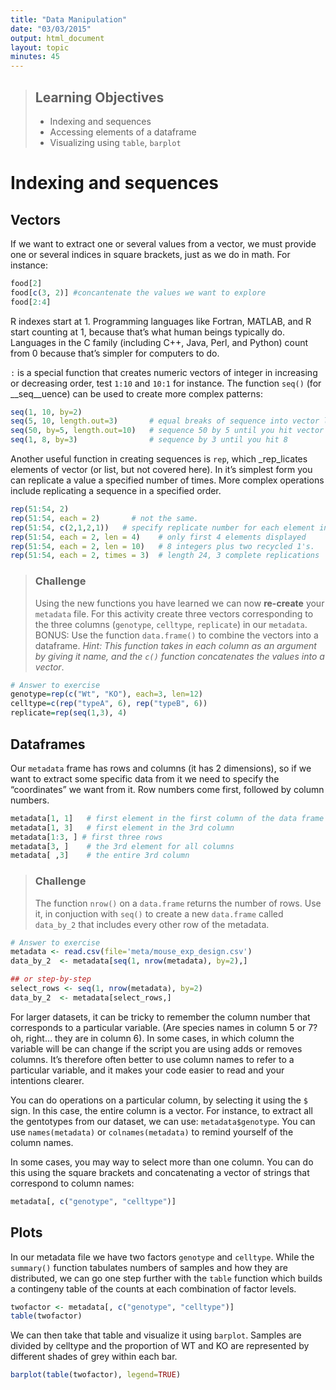 ```yaml
---
title: "Data Manipulation"
date: "03/03/2015"
output: html_document
layout: topic
minutes: 45
---
```


> ## Learning Objectives {.objectives}
> * Indexing and sequences
> * Accessing elements of a dataframe
> * Visualizing using `table`, `barplot`


# Indexing and sequences

## Vectors

If we want to extract one or several values from a vector, we must provide one
or several indices in square brackets, just as we do in math. For instance:

```r
food[2]
food[c(3, 2)] #concantenate the values we want to explore
food[2:4]
```

R indexes start at 1. Programming languages like Fortran, MATLAB, and R start
counting at 1, because that's what human beings typically do. Languages in the C
family (including C++, Java, Perl, and Python) count from 0 because that's
simpler for computers to do.

`:` is a special function that creates numeric vectors of integer in increasing
or decreasing order, test `1:10` and `10:1` for instance. The function `seq()`
(for __seq__uence) can be used to create more complex patterns:

```r
seq(1, 10, by=2)
seq(5, 10, length.out=3)       # equal breaks of sequence into vector length = length.out
seq(50, by=5, length.out=10)   # sequence 50 by 5 until you hit vector length = length.out
seq(1, 8, by=3)                # sequence by 3 until you hit 8
```
Another useful function in creating sequences is `rep`, which _rep_licates elements of vector (or list, but not covered here). In it's simplest form you can replicate a value a specified number of times. More complex operations include replicating a sequence in a specified order.

```r
rep(51:54, 2)
rep(51:54, each = 2)       # not the same.
rep(51:54, c(2,1,2,1))   # specify replicate number for each element individually
rep(51:54, each = 2, len = 4)    # only first 4 elements displayed
rep(51:54, each = 2, len = 10)   # 8 integers plus two recycled 1's.
rep(51:54, each = 2, times = 3)  # length 24, 3 complete replications
```

> ### Challenge {.challenge}
> Using the new functions you have learned we can now **re-create** your `metadata` file.  For this activity create three vectors corresponding to the three columns (`genotype`, `celltype`, `replicate`) in our `metadata`. BONUS: Use the function `data.frame()` to combine the vectors into a dataframe. _Hint: This function takes in each column as an argument by giving it name, and the `c()` function concatenates the values into a vector_. 

```r

# Answer to exercise
genotype=rep(c("Wt", "KO"), each=3, len=12)
celltype=c(rep("typeA", 6), rep("typeB", 6))
replicate=rep(seq(1,3), 4)
```

## Dataframes

Our `metadata` frame has rows and columns (it has 2 dimensions), so if we want to extract some specific data from it we need to specify the "coordinates" we want from it. Row numbers come first, followed by column numbers.

```r
metadata[1, 1]   # first element in the first column of the data frame
metadata[1, 3]   # first element in the 3rd column
metadata[1:3, ] # first three rows
metadata[3, ]    # the 3rd element for all columns
metadata[ ,3]    # the entire 3rd column
```

> ### Challenge {.challenge}
> The function `nrow()` on a `data.frame` returns the number of rows. Use it, in conjuction with `seq()` to create a new `data.frame` called `data_by_2` that includes every other row of the metadata.

```r

# Answer to exercise
metadata <- read.csv(file='meta/mouse_exp_design.csv')
data_by_2  <- metadata[seq(1, nrow(metadata), by=2),]

## or step-by-step
select_rows <- seq(1, nrow(metadata), by=2)
data_by_2  <- metadata[select_rows,]
```
For larger datasets, it can be tricky to remember the column
number that corresponds to a particular variable. (Are species names in column 5
or 7? oh, right... they are in column 6). In some cases, in which column the
variable will be can change if the script you are using adds or removes
columns. It's therefore often better to use column names to refer to a
particular variable, and it makes your code easier to read and your intentions
clearer.

You can do operations on a particular column, by selecting it using the `$`
sign. In this case, the entire column is a vector. For instance, to extract all
the gentotypes from our dataset, we can use: `metadata$genotype`. You can use
`names(metadata)` or `colnames(metadata)` to remind yourself of the column names.

In some cases, you may way to select more than one column. You can do this using
the square brackets and concatenating a vector of strings that correspond to column names: 

```r
metadata[, c("genotype", "celltype")]
```

## Plots
In our metadata file we have two factors `genotype` and `celltype`. While the `summary()` function tabulates numbers of samples and how they are distributed, we can go one step further with the `table` function which builds a contingeny table of the counts at each combination of factor levels. 

```r

twofactor <- metadata[, c("genotype", "celltype")]
table(twofactor) 
```

We can then take that table and visualize it using `barplot`. Samples are divided by celltype and the proportion of WT and KO are represented by different shades of grey within each bar.

```r
barplot(table(twofactor), legend=TRUE) 
```

